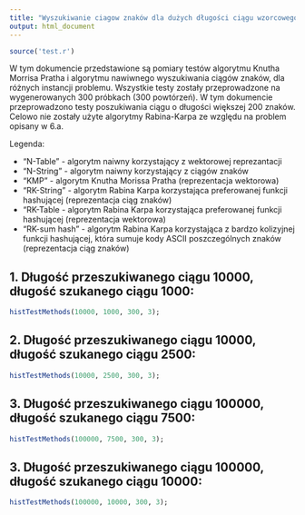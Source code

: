 ```yaml
---
title: "Wyszukiwanie ciagow znaków dla dużych długości ciągu wzorcowego"
output: html_document
---
```


```r
source('test.r')
```

W tym dokumencie przedstawione są pomiary testów algorytmu Knutha Morrisa Pratha i algorytmu nawiwnego wyszukiwania ciągów znaków, dla różnych instancji problemu. Wszystkie testy zostały przeprowadzone na wygenerowanych 300 próbkach (300 powtórzeń). W tym dokumencie przeprowadzono testy poszukiwania ciągu o długości większej 200 znaków. Celowo nie zostały użyte algorytmy Rabina-Karpa ze względu na problem opisany w 6.a.

Legenda:

  *  "N-Table" - algorytm naiwny korzystający z wektorowej reprezantacji
  *  "N-String" -  algorytm naiwny korzystający z ciągów znaków
  *  "KMP" - algorytm Knutha Morissa Pratha (reprezentacja wektorowa)
  *  "RK-String" - algorytm Rabina Karpa korzystająca preferowanej funkcji hashującej (reprezentacja ciąg znaków)
  *  "RK-Table - algorytm Rabina Karpa korzystająca preferowanej funkcji hashującej (reprezentacja wektorowa)
  *   "RK-sum hash" - algorytm Rabina Karpa korzystająca z bardzo kolizyjnej funkcji hashującej, która sumuje kody ASCII poszczególnych znaków (reprezentacja ciąg znaków)

1. Długość przeszukiwanego ciągu 10000, długość szukanego ciągu 1000:
----------

```r
histTestMethods(10000, 1000, 300, 3);
```

2. Długość przeszukiwanego ciągu 10000, długość szukanego ciągu 2500:
----------

```r
histTestMethods(10000, 2500, 300, 3);
```

3. Długość przeszukiwanego ciągu 100000, długość szukanego ciągu 7500:
----------

```r
histTestMethods(100000, 7500, 300, 3);
```

3. Długość przeszukiwanego ciągu 100000, długość szukanego ciągu 10000:
----------

```r
histTestMethods(100000, 10000, 300, 3);
```